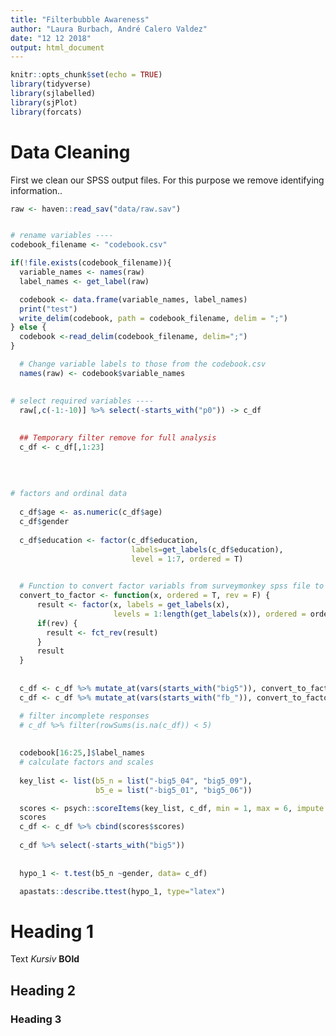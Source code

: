 ```yaml
---
title: "Filterbubble Awareness"
author: "Laura Burbach, André Calero Valdez"
date: "12 12 2018"
output: html_document
---
```


```r
knitr::opts_chunk$set(echo = TRUE)
library(tidyverse)
library(sjlabelled)
library(sjPlot)
library(forcats)
```

# Data Cleaning
First we clean our SPSS output files. For this purpose we remove identifying information..
```r
raw <- haven::read_sav("data/raw.sav")


# rename variables ---- 
codebook_filename <- "codebook.csv"

if(!file.exists(codebook_filename)){
  variable_names <- names(raw)
  label_names <- get_label(raw)

  codebook <- data.frame(variable_names, label_names)
  print("test")
  write_delim(codebook, path = codebook_filename, delim = ";")
} else {
  codebook <-read_delim(codebook_filename, delim=";")
}

  # Change variable labels to those from the codebook.csv
  names(raw) <- codebook$variable_names
  

# select required variables ----
  raw[,c(-1:-10)] %>% select(-starts_with("p0")) -> c_df
  
  
  ## Temporary filter remove for full analysis
  c_df <- c_df[,1:23]
  
 
  
  
# factors and ordinal data
  
  c_df$age <- as.numeric(c_df$age)
  c_df$gender
 
  c_df$education <- factor(c_df$education, 
                           labels=get_labels(c_df$education), 
                           level = 1:7, ordered = T)

  
  # Function to convert factor variabls from surveymonkey spss file to usable factors
  convert_to_factor <- function(x, ordered = T, rev = F) {
      result <- factor(x, labels = get_labels(x), 
                       levels = 1:length(get_labels(x)), ordered = ordered )
      if(rev) {
        result <- fct_rev(result)
      }
      result
  }
  
  
  c_df <- c_df %>% mutate_at(vars(starts_with("big5")), convert_to_factor, rev = T )
  c_df <- c_df %>% mutate_at(vars(starts_with("fb_")), convert_to_factor, rev = T )

  # filter incomplete responses
  # c_df %>% filter(rowSums(is.na(c_df)) < 5)
  
  
  codebook[16:25,]$label_names
  # calculate factors and scales
  
  key_list <- list(b5_n = list("-big5_04", "big5_09"),
                   b5_e = list("-big5_01", "big5_06")) 

  scores <- psych::scoreItems(key_list, c_df, min = 1, max = 6, impute = "mean")  
  scores
  c_df <- c_df %>% cbind(scores$scores) 
  
  c_df %>% select(-starts_with("big5"))
  
  
  hypo_1 <- t.test(b5_n ~gender, data= c_df)

  apastats::describe.ttest(hypo_1, type="latex")  
```











# Heading 1
Text  *Kursiv* **BOld**

## Heading 2

### Heading 3





